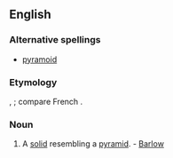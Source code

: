 ==English==

===Alternative spellings===
* [[pyramoid]]

===Etymology===
{{Gr.}}, {{suffix|pyramid|id}}; compare French {{term|pyramidoïde}}.

===Noun===
{{en-noun}}

# {{geometry}} A [[solid]] resembling a [[pyramid]]. - [[Barlow]]